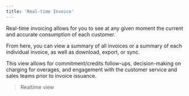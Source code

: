 ```yaml
---
title: 'Real-time Invoice'
---
```


Real-time invoicing allows for you to see at any given moment the current and accurate consumption of each customer.  

From here, you can view a summary of all invoices or a summary of each individual invoice, as well as download, export, or sync.

This view allows for commitment/credits follow-ups, decision-making on charging for overages, and engagement with the customer service and sales teams prior to invoice issuance.

> Realtime view
